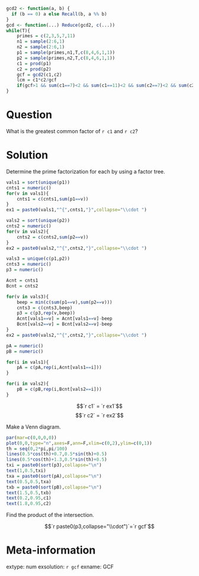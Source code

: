 ```r
gcd2 <- function(a, b) {
  if (b == 0) a else Recall(b, a %% b)
}
gcd <- function(...) Reduce(gcd2, c(...))
while(T){
    primes = c(2,3,5,7,11)
    n1 = sample(2:6,1)
    n2 = sample(2:6,1)
    p1 = sample(primes,n1,T,c(8,4,6,1,1))
    p2 = sample(primes,n2,T,c(8,4,6,1,1))
    c1 = prod(p1)
    c2 = prod(p2)
    gcf = gcd2(c1,c2)
    lcm = c1*c2/gcf
    if(gcf>1 && sum(c1==7)<2 && sum(c1==11)<2 && sum(c2==7)<2 && sum(c2==11)<2 && c1<400 && c2<400 && lcm>max(c(c1,c2))){break}
}


```


Question
========

What is the greatest common factor of `r c1` and `r c2`?


Solution
========

Determine the prime factorization for each by using a factor tree.

```r
vals1 = sort(unique(p1))
cnts1 = numeric()
for(v in vals1){
    cnts1 = c(cnts1,sum(p1==v))
}
ex1 = paste0(vals1,"^{",cnts1,"}",collapse="\\cdot ")

vals2 = sort(unique(p2))
cnts2 = numeric()
for(v in vals2){
    cnts2 = c(cnts2,sum(p2==v))
}
ex2 = paste0(vals2,"^{",cnts2,"}",collapse="\\cdot ")

vals3 = unique(c(p1,p2))
cnts3 = numeric()
p3 = numeric()

Acnt = cnts1
Bcnt = cnts2

for(v in vals3){
    beep = min(c(sum(p1==v),sum(p2==v)))
    cnts3 = c(cnts3,beep)
    p3 = c(p3,rep(v,beep))
    Acnt[vals1==v] = Acnt[vals1==v]-beep
    Bcnt[vals2==v] = Bcnt[vals2==v]-beep
}
ex2 = paste0(vals2,"^{",cnts2,"}",collapse="\\cdot ")

pA = numeric()
pB = numeric()

for(i in vals1){
    pA = c(pA,rep(i,Acnt[vals1==i]))
}

for(i in vals2){
    pB = c(pB,rep(i,Bcnt[vals2==i]))
}

```

$$`r c1` = `r ex1`$$
$$`r c2` = `r ex2`$$

Make a Venn diagram.

```r
par(mar=c(0,0,0,0))
plot(0,0,type="n",axes=F,ann=F,xlim=c(0,2),ylim=c(0,1))
th = seq(0,2*pi,pi/100)
lines(0.5*cos(th)+0.7,0.5*sin(th)+0.5)
lines(0.5*cos(th)+1.3,0.5*sin(th)+0.5)
txi = paste0(sort(p3),collapse="\n")
text(1,0.5,txi)
txa = paste0(sort(pA),collapse="\n")
text(0.5,0.5,txa)
txb = paste0(sort(pB),collapse="\n")
text(1.5,0.5,txb)
text(0.2,0.95,c1)
text(1.8,0.95,c2)
```

Find the product of the intersection.

$$`r paste0(p3,collapse="\\cdot")`=`r gcf`$$


Meta-information
============
extype: num
exsolution: `r gcf`
exname: GCF

